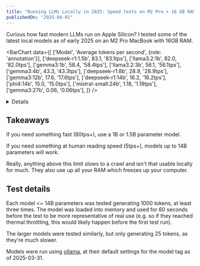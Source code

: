 ```yaml
---
title: "Running LLMs Locally in 2025: Speed tests on M2 Pro + 16 GB RAM"
publishedOn: "2025-04-01"
---
```



Curious how fast modern LLMs run on Apple Silicon? I tested some of the latest local models as of early 2025 on an M2 Pro MacBook with 16GB RAM.

<BarChart
  data={[
    ['Model', 'Average tokens per second', {role: 'annotation'}],
    ['deepseek-r1:1.5b', 83.1, '83.1tps'],
    ['llama3.2:1b', 82.0, '82.0tps'],
    ['gemma3:1b', 58.4, '58.4tps'],
    ['llama3.2:3b', 56.1, '56.1tps'],
    ['gemma3:4b', 43.3, '43.3tps'],
    ['deepseek-r1:8b', 28.9, '28.9tps'],
    ['gemma3:12b', 17.6, '17.6tps'],
    ['deepseek-r1:14b', 16.2, '16.2tps'],
    ['phi4:14b', 15.0, '15.0tps'],
    ['mistral-small:24b', 1.18, '1.18tps'],
    ['gemma3:27b', 0.06, '0.06tps'],
  ]}
/>

<Details title='Raw data table'>
| Model | Average tokens per second |
|-------|---------|
| deepseek-r1:1.5b | 83.1 |
| llama3.2:1b | 82.0 |
| gemma3:1b | 58.4 |
| llama3.2:3b | 56.1 |
| gemma3:4b | 43.3 |
| deepseek-r1:8b | 28.9 |
| gemma3:12b | 17.6 |
| deepseek-r1:14b | 16.2 |
| phi4:14b | 15.0 |
| mistral-small:24b | 1.18 |
| gemma3:27b | 0.06 |
</Details>

## Takeaways

If you need something fast (80tps+), use a 1B or 1.5B parameter model.

If you need something at human reading speed (5tps+), models up to 14B parameters will work.

Really, anything above this limit slows to a crawl and isn't that usable locally for much. They also use up all your RAM which freezes up your computer.

## Test details

Each model \<= 14B parameters was tested generating 1000 tokens, at least three times. The model was loaded into memory and used for 60 seconds before the test to be more representative of real use (e.g. so if they reached thermal throttling, this would likely happen before the first test run).

The larger models were tested similarly, but only generating 25 tokens, as they're much slower.

Models were run using [ollama](https://ollama.com/), at their default settings for the model tag as of 2025-03-31.

